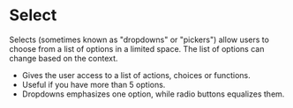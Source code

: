 # Select

Selects (sometimes known as "dropdowns" or "pickers") allow users to choose from a list of options in a limited space. The list of options can change based on the context.

<AssetLinks>
  <AssetLink href="https://opensource.finn.no/fabric-react/#/select" />
  <AssetLink href="https://opensource.finn.no/fabric-vue/forms" />
</AssetLinks>

<TableOfContents />

- Gives the user access to a list of actions, choices or functions.
- Useful if you have more than 5 options.
- Dropdowns emphasizes one option, while radio buttons equalizes them.
